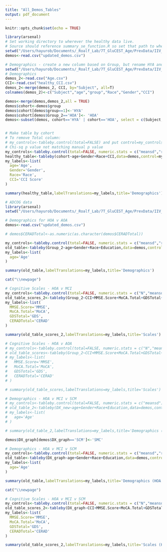```yaml
---
title: "All_Demos_Tables"
output: pdf_document
---
```


```r
knitr::opts_chunk$set(echo = TRUE)
```


```r
library(arsenal)
# Set working directory to wherever the healthy data live.
# Source should reference summary_se_function.R so set that path to wherever it lives.
setwd("/Users/hayurob/Documents/_Roalf_Lab/7T_GluCEST_Age/PrevData/IIV_in_IOA/ADCOG")
demos<-read.csv("updated_demos.csv")

# Demographics - create a new column based on Group, but rename HYA and HOA.
setwd("/Users/hayurob/Documents/_Roalf_Lab/7T_GluCEST_Age/PrevData/IIV_in_IOA/ADCOG/healthy")
# Demographics
demos_2<-read.csv("Age.csv")
CCI<-read.csv("healthy_CCI.csv")
demos_2<-merge(demos_2, CCI, by="Subject", all=T)
colnames(demos_2)<-c("Subject","age","group","Race","Gender","CCI")

demos<-merge(demos,demos_2,all = TRUE)
demos$cohort<-demos$group
demos$cohort[demos$group==1]<-'HYA'
demos$cohort[demos$Group_2=='HOA']<- 'HOA'
demos<-subset(demos, cohort=='HYA' | cohort=='HOA', select = c(Subject,CCI,age,Race,Gender,cohort))


# Make table by cohort
# To remove Total column:
# my_controls<-tableby.control(total=FALSE) and put control=my_controls in tableby
# Chi-sq p value not matching manual p value
my_controls<-tableby.control(total=FALSE, numeric.stats = c("meansd","range"),digits = 2L,digits.p = 2L)
healthy_table<-tableby(cohort~age+Gender+Race+CCI,data=demos,control=my_controls)
my_labels<-list(
  age='Age',
  Gender='Gender',
  Race='Race',
  CCI='CCI Score'
)

summary(healthy_table,labelTranslations=my_labels,title='Demographics')

# ADCOG data
library(arsenal)
setwd("/Users/hayurob/Documents/_Roalf_Lab/7T_GluCEST_Age/PrevData/IIV_in_IOA/ADCOG/")

# Demographics for HOA v AOA
demos<-read.csv("updated_demos.csv")

# demos$CERADTotal<-as.numeric(as.character(demos$CERADTotal))

my_controls<-tableby.control(total=FALSE, numeric.stats = c("meansd","range"),digits = 2L,digits.p = 2L)
old_table<-tableby(Group_2~age+Gender+Race+Education,data=demos,control=my_controls)
my_labels<-list(
  age='Age'
)

summary(old_table,labelTranslations=my_labels,title='Demographics')

cat("\\newpage")

# Cognitive Scales - HOA v MCI
my_controls<-tableby.control(total=FALSE, numeric.stats = c("N","meansd","range"),digits = 2L,digits.p = 2L)
old_table_scores_2<-tableby(Group_2~CCI+MMSE.Score+MoCA.Total+GDSTotal+CERADTotal,data=demos,control=my_controls)
my_labels<-list(
  MMSE.Score='MMSE',
  MoCA.Total='MoCA',
  GDSTotal='GDS',
  CERADTotal='CERAD'
)

summary(old_table_scores_2,labelTranslations=my_labels,title='Scales')

# Cognitive Scales - HOA v AOA
# my_controls<-tableby.control(total=FALSE, numeric.stats = c("N","meansd","range"),digits = 2L,digits.p = 2L)
# old_table_scores<-tableby(Group_2~CCI+MMSE.Score+MoCA.Total+GDSTotal+CERADTotal,data=demos,control=my_controls)
# my_labels<-list(
#   MMSE.Score='MMSE',
#   MoCA.Total='MoCA',
#   GDSTotal='GDS',
#   CERADTotal='CERAD'
# )

# summary(old_table_scores,labelTranslations=my_labels,title='Scales')

# Demographics - HOA v MCI v SCM
# my_controls<-tableby.control(total=FALSE, numeric.stats = c("meansd"),digits = 2L,digits.p = 2L)
# old_table_2<-tableby(DX_new~age+Gender+Race+Education,data=demos,control=my_controls)
# my_labels<-list(
#   age='Age'
# )

# summary(old_table_2,labelTranslations=my_labels,title='Demographics (HOA v MCI v SMC)')

demos$DX_graph[demos$DX_graph=='SCM']<-'SMC'

# Demographics - HOA v MCI v SCM
my_controls<-tableby.control(total=FALSE, numeric.stats = c("meansd","range"),digits = 2L,digits.p = 2L)
old_table<-tableby(DX_graph~age+Gender+Race+Education,data=demos,control=my_controls)
my_labels<-list(
  age='Age'
)

summary(old_table,labelTranslations=my_labels,title='Demographics (HOA v MCI v SMC)')

cat("\\newpage")

# Cognitive Scales - HOA v MCI v SCM
my_controls<-tableby.control(total=FALSE, numeric.stats = c("N","meansd","range"),digits = 2L,digits.p = 2L)
old_table_scores_2<-tableby(DX_graph~CCI+MMSE.Score+MoCA.Total+GDSTotal+CERADTotal,data=demos,control=my_controls)
my_labels<-list(
  MMSE.Score='MMSE',
  MoCA.Total='MoCA',
  GDSTotal='GDS',
  CERADTotal='CERAD'
)

summary(old_table_scores_2,labelTranslations=my_labels,title='Scales (HOA v MCI v SMC)')
```


